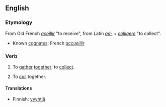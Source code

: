 ==English==

===Etymology===
From Old French ''[[acoillir]]'' "to receive", from Latin ''[[ad-]]'' + ''[[colligere]]'' "to collect".
* Known [[cognate]]s: French ''[[accueillir]]''

===Verb===
{{en-verb}}

# {{transitive}} {{obsolete}} To [[gather]] [[together]]; to [[collect]].
# {{transitive}} {{nautical}} To [[coil]] together.

====Translations====
{{trans-top|nautical}}
*Finnish: [[vyyhtiä]]
{{trans-bottom}}